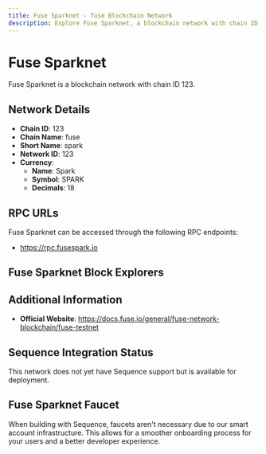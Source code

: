 ```yaml
--- 
title: Fuse Sparknet - fuse Blockchain Network
description: Explore Fuse Sparknet, a blockchain network with chain ID 123. Learn about its native currency, Spark, and how to interact with the network.
---
```


# Fuse Sparknet

Fuse Sparknet is a blockchain network with chain ID 123.

## Network Details

- **Chain ID**: 123
- **Chain Name**: fuse
- **Short Name**: spark
- **Network ID**: 123
- **Currency**: 
  - **Name**: Spark
  - **Symbol**: SPARK
  - **Decimals**: 18

## RPC URLs

Fuse Sparknet can be accessed through the following RPC endpoints:

- https://rpc.fusespark.io

## Fuse Sparknet Block Explorers



## Additional Information

- **Official Website**: https://docs.fuse.io/general/fuse-network-blockchain/fuse-testnet

## Sequence Integration Status

This network does not yet have Sequence support but is available for deployment.

## Fuse Sparknet Faucet

When building with Sequence, faucets aren't necessary due to our smart account infrastructure. This allows for a smoother onboarding process for your users and a better developer experience.
